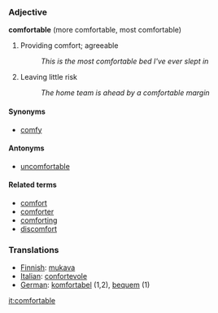 ===Adjective===
'''comfortable''' (more comfortable, most comfortable)

# Providing comfort; agreeable
#: ''This is the most comfortable bed I've ever slept in''
# Leaving little risk
#: ''The home team is ahead by a comfortable margin''

====Synonyms====
*[[comfy]]

====Antonyms====
*[[uncomfortable]]

====Related terms====
*[[comfort]]
*[[comforter]]
*[[comforting]]
*[[discomfort]]


===Translations===
*[[Finnish]]: [[mukava]]
*[[Italian]]: [[confortevole]]
*[[German]]: [[komfortabel]] (1,2), [[bequem]] (1)

[[it:comfortable]]